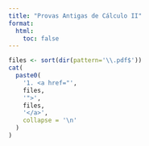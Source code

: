 ```yaml
---
title: "Provas Antigas de Cálculo II"
format:
  html:
    toc: false
---
```


```r
files <- sort(dir(pattern='\\.pdf$'))
cat(
  paste0(
    '1. <a href="',
    files,
    '">',
    files,
    '</a>',
    collapse = '\n'
  )
)
```